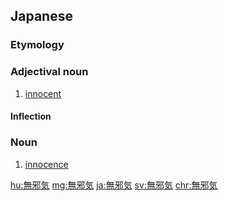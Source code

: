 ==Japanese==
{{ja-kanjitab|む|じゃ|き|yomi=on}}

===Etymology===
{{prefix|無|邪気|lang=ja|t1=non-|t2=malice|sort=しゃき'}}

===Adjectival noun===
{{ja-adj|infl=na|むじゃき}}

# [[innocent]]

====Inflection====
{{ja-na|無邪気|むじゃき}}

===Noun===
{{ja-noun|むじゃき}}

# [[innocence]]

[[hu:無邪気]]
[[mg:無邪気]]
[[ja:無邪気]]
[[sv:無邪気]]
[[chr:無邪気]]